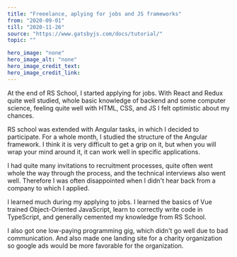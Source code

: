 ---
title: "Freeelance, aplying for jobs and JS frameworks"
from: "2020-09-01"
till: "2020-11-26"
source: "https://www.gatsbyjs.com/docs/tutorial/"
topic: ""

hero_image: "none"
hero_image_alt: "none"
hero_image_credit_text: 
hero_image_credit_link: 
---

At the end of RS School, I started applying for jobs. With 
React and Redux quite well studied, whole basic knowledge of 
backend and some computer science, feeling quite well with 
HTML, CSS, and JS I felt optimistic about my chances.

RS school was extended with Angular tasks, in which I decided
to participate. For a whole month, I studied the structure of the Angular framework. I think it is very difficult to get a grip on it, but when
you will wrap your mind around it, it can work well in specific applications.

I had quite many invitations to recruitment processes,
quite often went whole the way through the process, and the technical interviews also went well. Therefore I was often disappointed
when I didn't hear back from a company to which I applied.

I learned much during my applying to jobs. I learned the basics of 
Vue trained Object-Oriented JavaScript, learn to correctly 
write code in TypeScript, and generally cemented my knowledge 
from RS School.

I also got one low-paying programming gig, which didn't go well
due to bad communication. And also made one landing site for a 
charity organization so google ads would be more favorable for the organization.